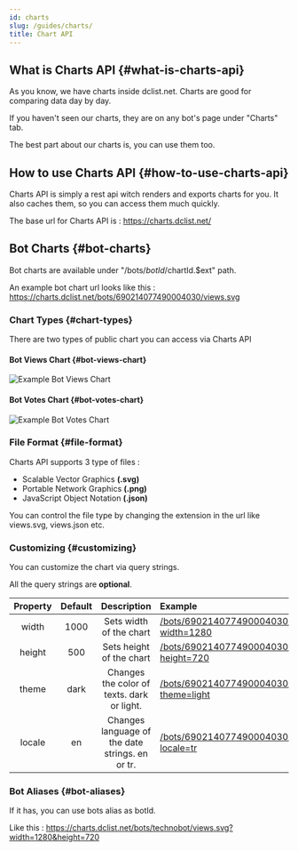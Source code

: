 ```yaml
---
id: charts
slug: /guides/charts/
title: Chart API
---
```


## What is Charts API {#what-is-charts-api}

As you know, we have charts inside dclist.net. Charts are good for comparing data day by day.

If you haven't seen our charts, they are on any bot's page under "Charts" tab.

The best part about our charts is, you can use them too.

## How to use Charts API {#how-to-use-charts-api}

Charts API is simply a rest api witch renders and exports charts for you. It also caches them, so you can access them
much quickly.

The base url for Charts API is : https://charts.dclist.net/

## Bot Charts {#bot-charts}

Bot charts are available under "/bots/$botId/$chartId.$ext" path.

An example bot chart url looks like this : https://charts.dclist.net/bots/690214077490004030/views.svg

### Chart Types {#chart-types}

There are two types of public chart you can access via Charts API

#### Bot Views Chart {#bot-views-chart}

![Example Bot Views Chart](https://charts.dclist.net/bots/690214077490004030/views.svg?theme=light&?locale=en)

#### Bot Votes Chart {#bot-votes-chart}

![Example Bot Votes Chart](https://charts.dclist.net/bots/690214077490004030/votes.svg?theme=light?locale=en)

### File Format {#file-format}

Charts API supports 3 type of files :

- Scalable Vector Graphics **(.svg)**
- Portable Network Graphics **(.png)**
- JavaScript Object Notation **(.json)**

You can control the file type by changing the extension in the url like views.svg, views.json etc.

### Customizing {#customizing}

You can customize the chart via query strings.

All the query strings are **optional**.


| Property | Default | Description | Example |
| :---: | :---: | :---: | :--- |
| width | 1000 | Sets width of the chart | [/bots/690214077490004030/views.svg?width=1280](https://charts.dclist.net/bots/690214077490004030/views.svg?width=1280)
| height | 500 | Sets height of the chart | [/bots/690214077490004030/views.svg?height=720](https://charts.dclist.net/bots/690214077490004030/views.svg?height=720)
| theme | dark | Changes the color of texts. dark or light. | [/bots/690214077490004030/views.svg?theme=light](https://charts.dclist.net/bots/690214077490004030/views.svg?theme=light)
| locale | en | Changes language of the date strings. en or tr. | [/bots/690214077490004030/views.svg?locale=tr](https://charts.dclist.net/bots/690214077490004030/views.svg?locale=tr)

### Bot Aliases {#bot-aliases}

If it has, you can use bots alias as botId.

Like this : https://charts.dclist.net/bots/technobot/views.svg?width=1280&height=720
